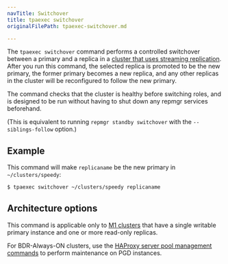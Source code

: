 ```yaml
---
navTitle: Switchover
title: tpaexec switchover
originalFilePath: tpaexec-switchover.md

---
```


The `tpaexec switchover` command performs a controlled switchover
between a primary and a replica in a [cluster that uses streaming
replication](architecture-M1/). After you run this command, the
selected replica is promoted to be the new primary, the former primary
becomes a new replica, and any other replicas in the cluster will be
reconfigured to follow the new primary.

The command checks that the cluster is healthy before switching roles,
and is designed to be run without having to shut down any repmgr
services beforehand.

(This is equivalent to running `repmgr standby switchover` with the
`--siblings-follow` option.)

## Example

This command will make `replicaname` be the new primary in
`~/clusters/speedy`:

```bash
$ tpaexec switchover ~/clusters/speedy replicaname
```

## Architecture options

This command is applicable only to [M1 clusters](architecture-M1/)
that have a single writable primary instance and one or more read-only
replicas.

For BDR-Always-ON clusters, use the
[HAProxy server pool management commands](tpaexec-server-pool/) to
perform maintenance on PGD instances.
